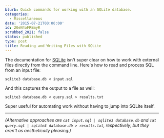 ```yaml
---
blurb: Quick commands for working with an SQLite database.
categories:
  - Miscellaneous
date: '2015-07-21T00:00:00'
id: 20eN4oFRBmyR
scrubbed_2021: false
status: published
type: post
title: Reading and Writing Files with SQLite
---
```


The documentation for [SQLite](https://www.sqlite.org/) isn't super clear on how to work with external files directly from the command line. Here's how to read and process SQL from an input file:

    sqlite3 database.db < input.sql

And this captures the output to a file as well:

    sqlite3 database.db < query.sql > results.txt

Super useful for automating work without having to jump into SQLite itself.


---


_(Alternative approaches are `cat input.sql | sqlite3 database.db` and `cat query.sql | sqlite3 database.db > results.txt`, respectively, but they aren't as aesthetically pleasing.)_
